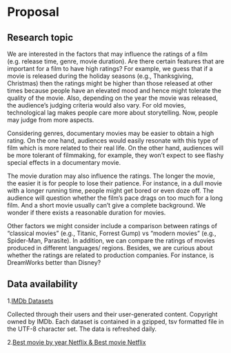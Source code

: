 # Proposal

## Research topic

We are interested in the factors that may influence the ratings of a film (e.g. release time, genre, movie duration). Are there certain features that are important for a film to have high ratings? For example, we guess that if a movie is released during the holiday seasons (e.g., Thanksgiving, Christmas) then the ratings might be higher than those released at other times because people have an elevated mood and hence might tolerate the quality of the movie. Also, depending on the year the movie was released, the audience’s judging criteria would also vary. For old movies, technological lag makes people care more about storytelling. Now, people may judge from more aspects. 

Considering genres, documentary movies may be easier to obtain a high rating. On the one hand, audiences would easily resonate with this type of film which is more related to their real life. On the other hand, audiences will be more tolerant of filmmaking, for example, they won’t expect to see flashy special effects in a documentary movie. 

The movie duration may also influence the ratings. The longer the movie, the easier it is for people to lose their patience. For instance, in a dull movie with a longer running time, people might get bored or even doze off. The audience will question whether the film’s pace drags on too much for a long film. And a short movie usually can’t give a complete background. We wonder if there exists a reasonable duration for movies.

Other factors we might consider include a comparison between ratings of “classical movies” (e.g., Titanic, Forrest Gump) vs “modern movies” (e.g., Spider-Man, Parasite). In addition, we can compare the ratings of movies produced in different languages/ regions. Besides, we are curious about whether the ratings are related to production companies. For instance, is DreamWorks better than Disney?


## Data availability

1.[IMDb Datasets](https://www.imdb.com/interfaces/)         

Collected through their users and their user-generated content. Copyright owned by IMDb. Each dataset is contained in a gzipped, tsv formatted file in the UTF-8 character set. The data is refreshed daily. 

2.[Best movie by year Netflix & Best movie Netflix](https://data.world/gonzandrobles/netflix-movies-and-series)


